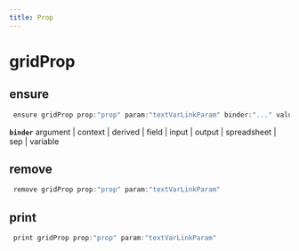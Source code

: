 ```yaml
---
title: Prop
---
```


# gridProp

## ensure

```js filename="Terminal" copy
 ensure gridProp prop:"prop" param:"textVarLinkParam" binder:"..." value:"argBinderValue"
```

**`binder`**
argument | context | derived | field | input | output | spreadsheet | sep | variable


## remove

```js filename="Terminal" copy
 remove gridProp prop:"prop" param:"textVarLinkParam"
```


## print

```js filename="Terminal" copy
 print gridProp prop:"prop" param:"textVarLinkParam"
```


